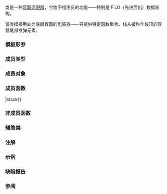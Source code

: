 {{cpp/title|stack}}
{{cpp/container/stack/navbar}}
{{ddcl|header=stack|1=
template&lt;
    class T,
    class Container = std::deque&lt;T&gt;
&gt; class stack;
}}

{{tt|std::stack}} 类是一种[[cpp/container#容器适配器|容器适配器]]，它给予程序员{{enwiki|Stack (abstract data type)|栈}}的功能——特别是 FILO（先进后出）数据结构。

该类模板用处为底层容器的包装器——只提供特定函数集合。栈从被称作栈顶的容器尾部推弹元素。

{{cpp/is_constexpr|since=c++26|transient=yes}}

===模板形参===
{{par begin}}
{{par|T|存储的元素类型。{{tt|T}} 与 {{tt|Container::value_type}} 不是同一类型时非良构。}}
{{par|Container|用于存储元素的底层容器类型。容器必须满足{{named req|SequenceContainer}}的要求。另外，它必须提供拥有[[cpp/named req/SequenceContainer#可选操作|通常语义]]的下列函数：
* {{tt|back()}}，例如 {{lc|std::vector::back()}}，
* {{tt|push_back()}}，例如 {{lc|std::deque::push_back()}}，
* {{tt|pop_back()}}，例如 {{lc|std::list::pop_back()}}。

标准容器 {{lc|std::vector}}（包括 {{ltt|cpp/container/vector bool|std::vector&lt;bool&gt;}}）、{{lc|std::deque}} 和 {{lc|std::list}} 满足这些要求。如果没有为特定的 {{tt|stack}} 类特化指定容器类，那么就会使用标准容器 {{lc|std::deque}}。
}}{{par end}}

===成员类型===
{{dsc begin}}
{{dsc hitem |类型|定义}}
{{dsc inc|cpp/container/dsc container_type|stack}}
{{dsc inc|cpp/container/dsc value_type|stack}}
{{dsc inc|cpp/container/dsc size_type|stack}}
{{dsc inc|cpp/container/dsc reference|stack}}
{{dsc inc|cpp/container/dsc const_reference|stack}}
{{dsc end}}

===成员对象===
{{dsc begin}}
{{dsc hitem|成员|说明}}
{{dsc inc|cpp/container/dsc c|stack}}
{{dsc end}}

===成员函数===
{{dsc begin}}
{{dsc inc|cpp/container/dsc constructor|stack}}
{{dsc inc|cpp/container/dsc destructor|stack}}
{{dsc inc|cpp/container/dsc operator{{=}}|stack}}

{{dsc h2|元素访问}}
{{dsc inc|cpp/container/dsc top|stack}}

{{dsc h2|容量}}
{{dsc inc|cpp/container/dsc empty|stack}}
{{dsc inc|cpp/container/dsc size|stack}}

{{dsc h2|修改器}}
{{dsc inc|cpp/container/dsc push|stack}}
{{dsc inc|cpp/container/dsc push_range|stack}}
{{dsc inc|cpp/container/dsc emplace|stack}}
{{dsc inc|cpp/container/dsc pop|stack}}
{{dsc inc|cpp/container/dsc swap|stack}}
{{dsc end}}

===非成员函数===
{{dsc begin}}
{{dsc inc|cpp/container/dsc operator_cmp|stack}}
{{dsc inc|cpp/container/dsc swap2|stack}}
{{dsc end}}

===辅助类===
{{dsc begin}}
{{dsc inc|cpp/container/dsc uses_allocator|stack}}
{{dsc inc|cpp/container/dsc adaptor_formatter|stack}}
{{dsc end}}

{{rrev|since=c++17|
==={{rl|deduction guides|推导指引}}===
}}

===注解===
{{ftm begin|std=1|comment=1}}
{{ftm|__cpp_lib_containers_ranges|value=202202L|std=C++23|容器的范围构造和插入}}
{{ftm|__cpp_lib_constexpr_containers|value=202502L|std=C++26|{{c/core|constexpr}} {{tt|std::stack}}}}
{{ftm end}}

===示例===
{{example
|Comment
|code=
#include &lt;iostream&gt;
#include &lt;stack&gt;

int main()
{
    struct Point
    {
        int x, y;
    };
    std::stack&lt;Point&gt; stack;

    // push
    stack.push({1, 1});
    stack.push({2, 1});
    stack.push({.x = 3, .y = 0});

    // emplace -  (C++11)
    stack.emplace(4, 4);
    auto [x, y] = stack.emplace(Point{5, 5}); // c++17
    std::cout &lt;&lt; "x: " &lt;&lt; x &lt;&lt; ",y: " &lt;&lt; y &lt;&lt; '\n';

    // pop
    stack.pop();

    while (!stack.empty())
    {
        auto [a, b] = stack.top();
        std::cout &lt;&lt; "a: " &lt;&lt; a &lt;&lt; ",b: " &lt;&lt; b &lt;&lt; '\n';
        stack.pop();
    }

    return 0;
}
|output=
x: 5,y: 5
a: 4,b: 4
a: 3,b: 0
a: 2,b: 1
a: 1,b: 1
}}

===缺陷报告===
{{dr list begin}}
{{dr list item|wg=lwg|dr=307|std=C++98|before={{tt|Container}} 不能是 {{tt|std::vector&lt;bool&gt;}}|after=可以是}}
{{dr list item|wg=lwg|dr=2566|std=C++98|before=缺少对 {{tt|Container::value_type}} 的要求|after={{tt|T}} 和 {{tt|Container::value_type}} 不同时非良构}}
{{dr list end}}

===参阅===
{{dsc begin}}
{{dsc inc|cpp/container/dsc vector}}
{{dsc inc|cpp/container/dsc vector bool}}
{{dsc inc|cpp/container/dsc deque}}
{{dsc inc|cpp/container/dsc list}}
{{dsc end}}

{{langlinks|cs|de|en|es|fr|it|ja|pl|pt|ru|tr}}